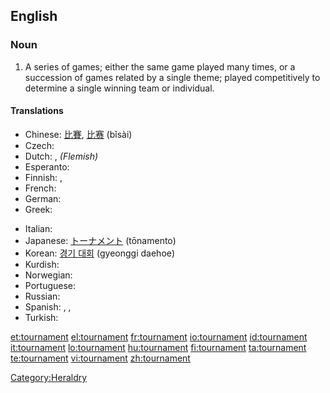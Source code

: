 ==English==
{{wikipedia}}

===Noun===
{{en-noun}}

# A series of games; either the same game played many times, or a succession of games related by a single theme; played competitively to determine a single winning team or individual.

====Translations====
{{trans-top|series of games}}
* Chinese: [[比賽]], [[比赛]] (bǐsài)
* Czech: {{t-|cs|turnaj|m}}
* Dutch: {{t|nl|toernooi|n}}, ''(Flemish)'' {{t|nl|tornooi|n}}
* Esperanto: {{t|eo|turniro}}
* Finnish: {{t-|fi|turnaus}}, {{t-|fi|turnajaiset}}
* French: {{t+|fr|tournoi|m}}
* German: {{t+|de|Turnier|n}}
* Greek: {{t|el|πρωτάθλημα|n|tr=protáthlima}}
{{trans-mid}}
* Italian: {{t-|it|torneo|m}}
* Japanese: [[トーナメント]] (tōnamento)
* Korean: [[경기 대회]] (gyeonggi daehoe)
* Kurdish: {{term|ده‌وری|sc=ku-Arab}}
* Norwegian: {{t|no|turnering|m|f}}
* Portuguese: {{t+|pt|torneio|m}}
* Russian: {{t|ru|турнир|m|tr=turnír}}
* Spanish: {{t-|es|torneo|m}}, {{t-|es|justa|f}}, 
* Turkish: {{t|tr|turnuva}}
{{trans-bottom}}

[[Category:Heraldry]]

[[et:tournament]]
[[el:tournament]]
[[fr:tournament]]
[[io:tournament]]
[[id:tournament]]
[[it:tournament]]
[[lo:tournament]]
[[hu:tournament]]
[[fi:tournament]]
[[ta:tournament]]
[[te:tournament]]
[[vi:tournament]]
[[zh:tournament]]